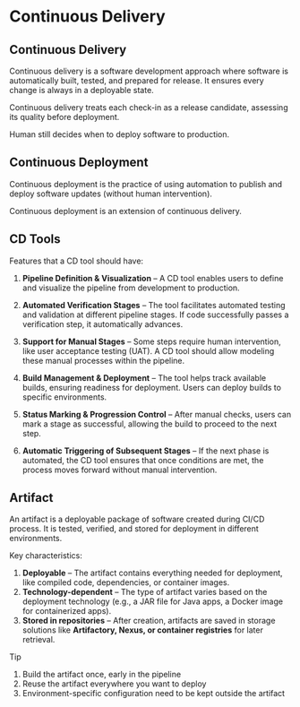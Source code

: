 # Continuous Delivery

## Continuous Delivery

Continuous delivery is a software development approach where software is automatically built, tested, and prepared for release. It ensures every change is always in a deployable state.

Continuous delivery treats each check-in as a release candidate, assessing its quality before deployment. 

Human still decides when to deploy software to production.


## Continuous Deployment

Continuous deployment is the practice of using automation to publish and deploy software updates (without human intervention).

Continuous deployment is an extension of continuous delivery.


## CD Tools

Features that a CD tool should have:

1. **Pipeline Definition & Visualization** – A CD tool enables users to define and visualize the pipeline from development to production.

2. **Automated Verification Stages** – The tool facilitates automated testing and validation at different pipeline stages. If code successfully passes a verification step, it automatically advances.

3. **Support for Manual Stages** – Some steps require human intervention, like user acceptance testing (UAT). A CD tool should allow modeling these manual processes within the pipeline.

4. **Build Management & Deployment** – The tool helps track available builds, ensuring readiness for deployment. Users can deploy builds to specific environments.

5. **Status Marking & Progression Control** – After manual checks, users can mark a stage as successful, allowing the build to proceed to the next step.

6. **Automatic Triggering of Subsequent Stages** – If the next phase is automated, the CD tool ensures that once conditions are met, the process moves forward without manual intervention.


## Artifact

An artifact is a deployable package of software created during CI/CD process. It is tested, verified, and stored for deployment in different environments.

Key characteristics:

1. **Deployable** – The artifact contains everything needed for deployment, like compiled code, dependencies, or container images.
2. **Technology-dependent** – The type of artifact varies based on the deployment technology (e.g., a JAR file for Java apps, a Docker image for containerized apps).
3. **Stored in repositories** – After creation, artifacts are saved in storage solutions like **Artifactory, Nexus, or container registries** for later retrieval.

> [!TIP]
> 1. Build the artifact once, early in the pipeline
> 2. Reuse the artifact everywhere you want to deploy
> 3. Environment-specific configuration need to be kept outside
the artifact
